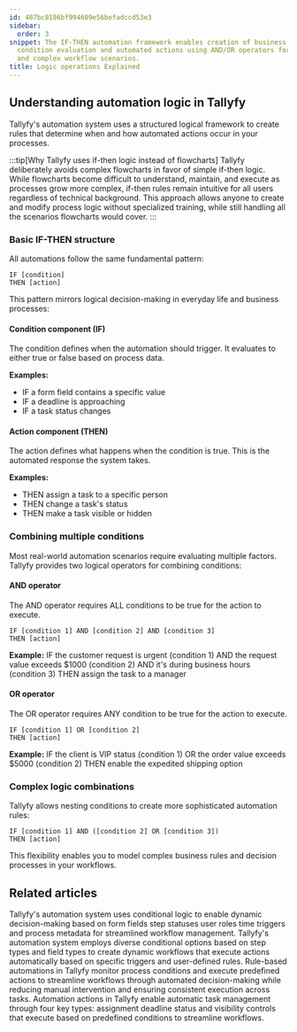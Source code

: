 ```yaml
---
id: 487bc8186bf994609e56befadccd53e3
sidebar:
  order: 3
snippet: The IF-THEN automation framework enables creation of business rules through
  condition evaluation and automated actions using AND/OR operators for both simple
  and complex workflow scenarios.
title: Logic operations Explained
---
```


## Understanding automation logic in Tallyfy

Tallyfy's automation system uses a structured logical framework to create rules that determine when and how automated actions occur in your processes.

:::tip[Why Tallyfy uses if-then logic instead of flowcharts]
Tallyfy deliberately avoids complex flowcharts in favor of simple if-then logic. While flowcharts become difficult to understand, maintain, and execute as processes grow more complex, if-then rules remain intuitive for all users regardless of technical background. This approach allows anyone to create and modify process logic without specialized training, while still handling all the scenarios flowcharts would cover.
:::

### Basic IF-THEN structure

All automations follow the same fundamental pattern:

```
IF [condition]
THEN [action]
```

This pattern mirrors logical decision-making in everyday life and business processes:

#### Condition component (IF)
The condition defines when the automation should trigger. It evaluates to either true or false based on process data.

**Examples:**
- IF a form field contains a specific value
- IF a deadline is approaching
- IF a task status changes

#### Action component (THEN)
The action defines what happens when the condition is true. This is the automated response the system takes.

**Examples:**
- THEN assign a task to a specific person
- THEN change a task's status
- THEN make a task visible or hidden

### Combining multiple conditions

Most real-world automation scenarios require evaluating multiple factors. Tallyfy provides two logical operators for combining conditions:

#### AND operator
The AND operator requires ALL conditions to be true for the action to execute.

```
IF [condition 1] AND [condition 2] AND [condition 3]
THEN [action]
```

**Example:**
IF the customer request is urgent (condition 1)
AND the request value exceeds $1000 (condition 2)
AND it's during business hours (condition 3)
THEN assign the task to a manager

#### OR operator
The OR operator requires ANY condition to be true for the action to execute.

```
IF [condition 1] OR [condition 2]
THEN [action]
```

**Example:**
IF the client is VIP status (condition 1)
OR the order value exceeds $5000 (condition 2)
THEN enable the expedited shipping option

### Complex logic combinations

Tallyfy allows nesting conditions to create more sophisticated automation rules:

```
IF [condition 1] AND ([condition 2] OR [condition 3])
THEN [action]
```

This flexibility enables you to model complex business rules and decision processes in your workflows.


## Related articles
<CardGrid>
<LinkTitleCard header="<b>Automations > Conditionals</b>" href="/products/pro/documenting/templates/automations/conditionals/" > Tallyfy's automation system uses conditional logic to enable dynamic decision-making based on form fields step statuses user roles time triggers and process metadata for streamlined workflow management. </LinkTitleCard>
<LinkTitleCard header="<b>Conditionals > Conditionals (IF) explained</b>" href="/products/pro/documenting/templates/automations/conditionals/conditionals-explained/" > Tallyfy's automation system employs diverse conditional options based on step types and field types to create dynamic workflows that execute actions automatically based on specific triggers and user-defined rules. </LinkTitleCard>
<LinkTitleCard header="<b>Templates > Automations</b>" href="/products/pro/documenting/templates/automations/" > Rule-based automations in Tallyfy monitor process conditions and execute predefined actions to streamline workflows through automated decision-making while reducing manual intervention and ensuring consistent execution across tasks. </LinkTitleCard>
<LinkTitleCard header="<b>Automations > Actions</b>" href="/products/pro/documenting/templates/automations/actions/" > Automation actions in Tallyfy enable automatic task management through four key types: assignment deadline status and visibility controls that execute based on predefined conditions to streamline workflows. </LinkTitleCard>
</CardGrid>